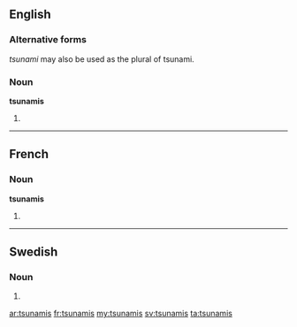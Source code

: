 ==English==

===Alternative forms===
''tsunami'' may also be used as the plural of tsunami.

===Noun===
'''tsunamis'''

# {{plural of|tsunami}}

----

==French==

===Noun===
'''tsunamis''' {{m}}

# {{plural of|tsunami|lang=fr}}

----

==Swedish==

===Noun===
{{infl|sv|noun form}}

# {{sv-noun-form-indef-gen|tsunami}}

[[ar:tsunamis]]
[[fr:tsunamis]]
[[my:tsunamis]]
[[sv:tsunamis]]
[[ta:tsunamis]]